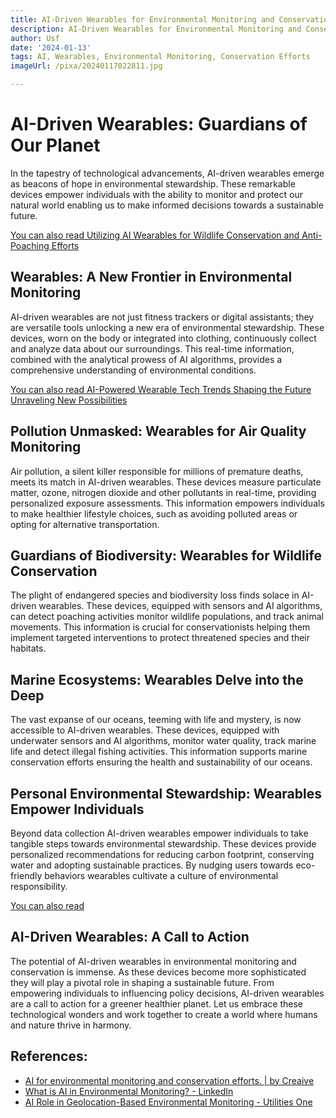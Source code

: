 ```yaml
---
title: AI-Driven Wearables for Environmental Monitoring and Conservation Efforts
description: AI-Driven Wearables for Environmental Monitoring and Conservation Efforts
author: Usf
date: '2024-01-13'
tags: AI, Wearables, Environmental Monitoring, Conservation Efforts
imageUrl: /pixa/20240117022811.jpg

---
```

# AI-Driven  Wearables: Guardians of Our Planet

In the tapestry of technological advancements,  AI-driven wearables emerge as beacons of hope in environmental stewardship. These remarkable devices empower individuals with the ability to monitor and protect our natural world enabling us to make  informed decisions towards a sustainable future.

[You can also read Utilizing AI Wearables for Wildlife Conservation and Anti-Poaching Efforts](Utilizing%20AI%20Wearables%20for%20Wildlife%20Conservation%20and%20Anti-Poaching%20Efforts)


##  Wearables: A New  Frontier in  Environmental Monitoring

AI-driven wearables are  not  just fitness trackers or digital assistants;  they are versatile tools unlocking a new era of  environmental stewardship. These  devices, worn on the body or integrated  into clothing, continuously collect and analyze data  about our surroundings. This real-time information, combined with the analytical  prowess of AI algorithms,  provides a comprehensive understanding  of  environmental  conditions.

[You can also read AI-Powered  Wearable Tech Trends Shaping the Future Unraveling New Possibilities](AI-Powered%20Wearable%20Tech%20Trends%20Shaping%20the%20Future%20Unraveling%20New%20Possibilities)


##  Pollution Unmasked: Wearables  for Air Quality Monitoring

Air pollution, a silent killer responsible for  millions of premature deaths, meets its match in AI-driven wearables. These devices measure particulate matter, ozone, nitrogen dioxide  and other pollutants in real-time, providing  personalized exposure assessments. This information  empowers individuals to make healthier lifestyle choices, such as avoiding polluted areas  or opting for alternative transportation.

## Guardians of Biodiversity: Wearables for Wildlife Conservation

The plight of endangered species and  biodiversity loss finds solace in AI-driven wearables. These devices, equipped with sensors and AI algorithms, can detect poaching activities monitor wildlife populations, and track animal movements. This information is crucial for conservationists helping them implement targeted interventions to protect threatened species and their habitats.

## Marine Ecosystems: Wearables  Delve  into the Deep

The vast expanse of our oceans, teeming with life and mystery, is now accessible to AI-driven wearables. These devices, equipped  with underwater sensors and AI algorithms, monitor water quality, track marine life and detect illegal fishing  activities. This information  supports marine conservation efforts ensuring the health and sustainability of our oceans.

## Personal Environmental Stewardship: Wearables Empower Individuals

Beyond data collection AI-driven wearables empower individuals  to take tangible steps towards environmental stewardship. These devices provide personalized recommendations for reducing carbon footprint, conserving water and adopting sustainable practices. By nudging users towards eco-friendly behaviors wearables cultivate a culture of environmental responsibility.

[You  can also read ]()


## AI-Driven Wearables: A Call  to  Action

The potential of  AI-driven wearables in environmental monitoring and conservation is immense. As these  devices become more sophisticated  they  will play a pivotal role in shaping a sustainable future. From empowering individuals to influencing policy decisions, AI-driven wearables are a call to action for a greener healthier planet. Let  us  embrace these technological wonders and work together to create a world where humans  and nature thrive in harmony.

## References:
- [AI for environmental monitoring and conservation efforts. | by Creaive](https://medium.com/@creaive/ai-for-environmental-monitoring-and-conservation-efforts-a7b406f44383)
- [What is AI in Environmental Monitoring? - LinkedIn](https://www.linkedin.com/pulse/what-ai-environmental-monitoring-ai-news-rdj1e?trk=article-ssr-frontend-pulse_more-articles_related-content-card)
- [AI Role in Geolocation-Based Environmental Monitoring - Utilities One](https://utilitiesone.com/ai-role-in-geolocation-based-environmental-monitoring)
